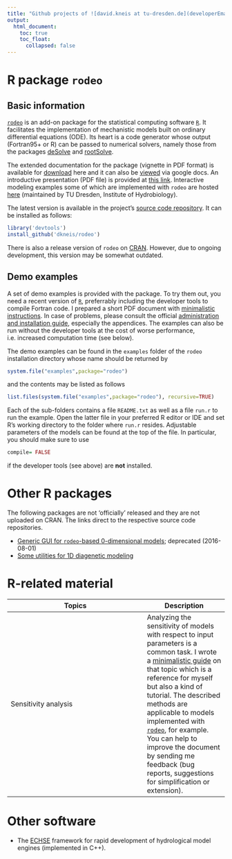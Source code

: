 ```yaml
---
title: "Github projects of ![david.kneis at tu-dresden.de](developerEmail.gif)"
output:
  html_document:
    toc: true
    toc_float:
      collapsed: false
---
```


# R package `rodeo`

## Basic information
[`rodeo`](http://cran.r-project.org/package=rodeo) is an add-on package for the statistical computing software [`R`](https://www.r-project.org/). It facilitates the implementation of mechanistic models built on ordinary differential equations (ODE). Its heart is a code generator whose output (Fortran95+ or R) can be passed to numerical solvers, namely those from the packages [deSolve](http://cran.r-project.org/package=deSolve) and [rootSolve](http://cran.r-project.org/package=rootSolve).

The extended documentation for the package (vignette in PDF format) is available for [download](https://github.com/dkneis/rodeo/raw/master/vignettes/rodeo.pdf) here and it can also be [viewed](https://docs.google.com/viewer?url=https://github.com/dkneis/rodeo/raw/master/vignettes/rodeo.pdf) via google docs. An introductive presentation (PDF file) is provided at [this link](rodeo/presentations/seminarSIAM_20160503.pdf). Interactive modeling examples some of which are implemented with `rodeo` are hosted [here](http://limno-live.hydro.tu-dresden.de) (maintained by TU Dresden, Institute of Hydrobiology).

The latest version is available in the project's [source code repository](https://github.com/dkneis/rodeo). It can be installed as follows:

```r
library('devtools')
install_github('dkneis/rodeo')
```

There is also a release version of `rodeo` on [CRAN](http://cran.r-project.org/package=rodeo). However, due to ongoing development, this version may be somewhat outdated.

## Demo examples

A set of demo examples is provided with the package. To try them out, you need a recent version of [`R`](https://www.r-project.org/), preferrably  including the developer tools to compile Fortran code. I prepared a short PDF document with [minimalistic instructions](rodeo/instructions/installShort.pdf). In case of problems, please consult the official [administration and installation guide](https://cran.r-project.org/doc/manuals/r-release/R-admin.html), especially the appendices. The examples can also be run without the developer tools at the cost of worse performance, i.e. increased computation time (see below).

The demo examples can be found in the `examples` folder of the `rodeo` installation directory whose name should be returned by

```r
system.file("examples",package="rodeo")
```

and the contents may be listed as follows

```r
list.files(system.file("examples",package="rodeo"), recursive=TRUE)
```

Each of the sub-folders contains a file `README.txt` as well as a file `run.r` to run the example. Open the latter file in your preferred R editor or IDE and set R's working directory to the folder where `run.r` resides. Adjustable parameters of the models can be found at the top of the file. In particular, you should make sure to use

```r
compile= FALSE
```

if the developer tools (see above) are **not** installed.

# Other R packages

The following packages are not 'officially' released and they are not uploaded on CRAN. The links direct to the respective source code repositories.

* [Generic GUI for `rodeo`-based 0-dimensional models](https://github.com/dkneis/rodeoApp); deprecated (2016-08-01)
* [Some utilities for 1D diagenetic modeling](https://github.com/dkneis/diatools)

# R-related material

| Topics               | Description |
|----------------------|-------------|
| Sensitivity analysis | Analyzing the sensitivity of models with respect to input parameters is a common task. I wrote a [minimalistic guide](r-related/sensitivityGuide.html) on that topic which is a reference for myself but also a kind of tutorial. The described methods are applicable to models implemented with [`rodeo`](http://cran.r-project.org/package=rodeo), for example. You can help to improve the document by sending me feedback (bug reports, suggestions for simplification or extension). |

# Other software

* The [ECHSE](http://echse.github.io/) framework for rapid development of hydrological model engines (implemented in C++).
